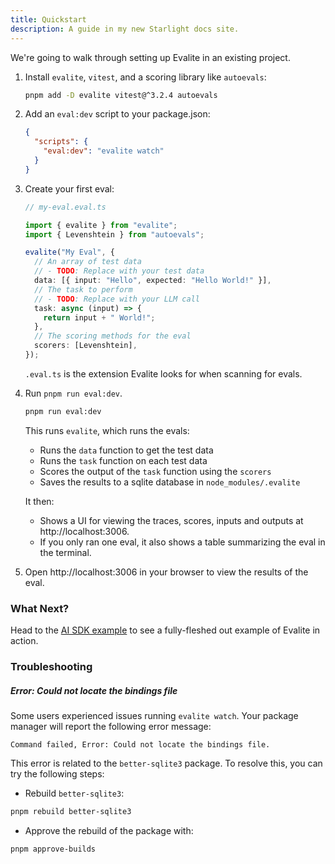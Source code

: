 ```yaml
---
title: Quickstart
description: A guide in my new Starlight docs site.
---
```



We're going to walk through setting up Evalite in an existing project.

<Steps>

1. Install `evalite`, `vitest`, and a scoring library like `autoevals`:

   ```bash
   pnpm add -D evalite vitest@^3.2.4 autoevals
   ```

2. Add an `eval:dev` script to your package.json:

   ```json
   {
     "scripts": {
       "eval:dev": "evalite watch"
     }
   }
   ```

3. Create your first eval:

   ```ts
   // my-eval.eval.ts

   import { evalite } from "evalite";
   import { Levenshtein } from "autoevals";

   evalite("My Eval", {
     // An array of test data
     // - TODO: Replace with your test data
     data: [{ input: "Hello", expected: "Hello World!" }],
     // The task to perform
     // - TODO: Replace with your LLM call
     task: async (input) => {
       return input + " World!";
     },
     // The scoring methods for the eval
     scorers: [Levenshtein],
   });
   ```

   <Aside type="tip">

   `.eval.ts` is the extension Evalite looks for when scanning for evals.

   </Aside>

4. Run `pnpm run eval:dev`.

   ```bash
   pnpm run eval:dev
   ```

   This runs `evalite`, which runs the evals:

   - Runs the `data` function to get the test data
   - Runs the `task` function on each test data
   - Scores the output of the `task` function using the `scorers`
   - Saves the results to a sqlite database in `node_modules/.evalite`

   It then:

   - Shows a UI for viewing the traces, scores, inputs and outputs at http://localhost:3006.
   - If you only ran one eval, it also shows a table summarizing the eval in the terminal.

5. Open http://localhost:3006 in your browser to view the results of the eval.

</Steps>

### What Next?

Head to the [AI SDK example](/examples/ai-sdk) to see a fully-fleshed out example of Evalite in action.

### Troubleshooting

##### Error: Could not locate the bindings file

Some users experienced issues running `evalite watch`. Your package manager will report the following error message:

```
Command failed, Error: Could not locate the bindings file.
```

This error is related to the `better-sqlite3` package. To resolve this, you can try the following steps:

- Rebuild `better-sqlite3`:

```bash
pnpm rebuild better-sqlite3
```

- Approve the rebuild of the package with:

```bash
pnpm approve-builds
```
